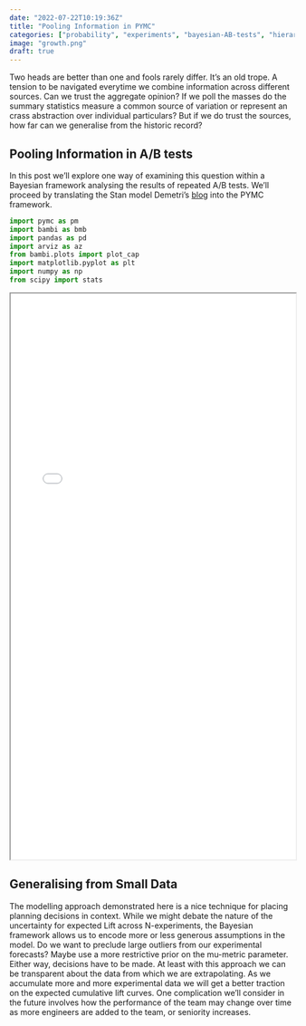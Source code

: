 ```yaml
---
date: "2022-07-22T10:19:36Z"
title: "Pooling Information in PYMC"
categories: ["probability", "experiments", "bayesian-AB-tests", "hierarchical-model"]
image: "growth.png"
draft: true
---
```



Two heads are better than one and fools rarely differ. It's an old trope. A tension to be navigated everytime we combine information across different sources. Can we trust the aggregate opinion? If we poll the masses do the summary statistics measure a common source of variation or represent an crass abstraction over individual particulars? But if we do trust the sources, how far can we generalise from the historic record? 

## Pooling Information in A/B tests

In this post we'll explore one way of examining this question within a Bayesian framework analysing the results of repeated A/B tests. We'll proceed by translating the Stan model Demetri's [blog](https://dpananos.github.io/posts/2022-07-20-pooling-experiments/) into the PYMC framework.


```python

import pymc as pm
import bambi as bmb
import pandas as pd
import arviz as az
from bambi.plots import plot_cap
import matplotlib.pyplot as plt
import numpy as np
from scipy import stats

```





<iframe width="100%" height=1000 name="iframe" src="nathaniel_forde_pooling.html" ></iframe>



## Generalising from Small Data

The modelling approach demonstrated here is a nice technique for placing planning decisions in context. While we might debate the nature of the uncertainty for expected Lift across N-experiments, the Bayesian framework allows us to encode more or less generous assumptions in the model. Do we want to preclude large outliers from our experimental forecasts? Maybe use a more restrictive prior on the mu-metric parameter. Either way, decisions have to be made. At least with this approach we can be transparent about the data from which we are extrapolating. As we accumulate more and more experimental data we will get a better traction on the expected cumulative lift curves. One complication we'll consider in the future involves how the performance of the team may change over time as more engineers are added to the team, or seniority increases. 